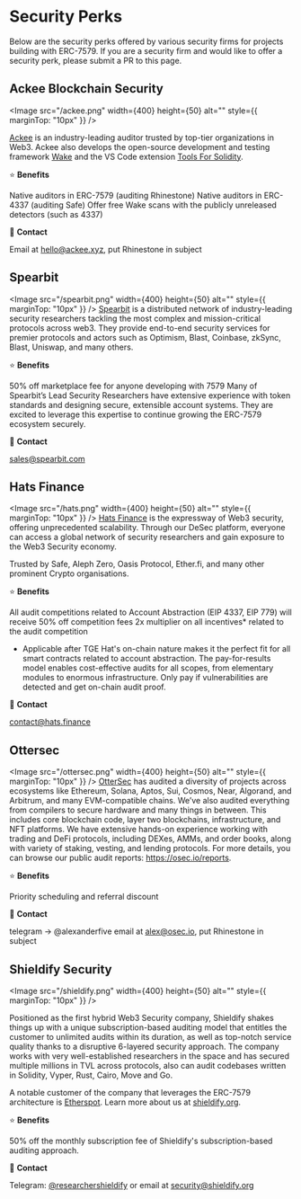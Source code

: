 
# Security Perks

Below are the security perks offered by various security firms for projects building with ERC-7579. If you are a security firm and would like to offer a security perk, please submit a PR to this page.

## Ackee Blockchain Security

<Image
  src="/ackee.png"
  width={400}
  height={50}
  alt=""
  style={{ marginTop: "10px" }}
/>

[Ackee](https://ackee.xyz) is an industry-leading auditor trusted by top-tier organizations in Web3. Ackee also develops the open-source development and testing framework [Wake](https://getwake.io) and the VS Code extension [Tools For Solidity](https://marketplace.visualstudio.com/items?itemName=AckeeBlockchain.tools-for-solidity).

⭐ **Benefits**

Native auditors in ERC-7579 (auditing Rhinestone)
Native auditors in ERC-4337 (auditing Safe)
Offer free Wake scans with the publicly unreleased detectors (such as 4337)

📧 **Contact**

Email at hello@ackee.xyz, put Rhinestone in subject

## Spearbit

<Image
  src="/spearbit.png"
  width={400}
  height={50}
  alt=""
  style={{ marginTop: "10px" }}
/>
[Spearbit](https://spearbit.com/) is a distributed network of industry-leading security
researchers tackling the most complex and mission-critical protocols across web3.
They provide end-to-end security services for premier protocols and actors such as
Optimism, Blast, Coinbase, zkSync, Blast, Uniswap, and many others.

⭐ **Benefits**

50% off marketplace fee for anyone developing with 7579
Many of Spearbit’s Lead Security Researchers have extensive experience with token standards and designing secure, extensible account systems. They are excited to leverage this expertise to continue growing the ERC-7579 ecosystem securely.

📧 **Contact**

sales@spearbit.com

## Hats Finance

<Image
  src="/hats.png"
  width={400}
  height={50}
  alt=""
  style={{ marginTop: "10px" }}
/>
[Hats Finance](https://hats.finance/) is the expressway of Web3 security, offering
unprecedented scalability. Through our DeSec platform, everyone can access a global
network of security researchers and gain exposure to the Web3 Security economy.

Trusted by Safe, Aleph Zero, Oasis Protocol, Ether.fi, and many other prominent Crypto organisations.

⭐ **Benefits**

All audit competitions related to Account Abstraction (EIP 4337, EIP 779) will receive
50% off competition fees
2x multiplier on all incentives\* related to the audit competition

- Applicable after TGE
  Hat's on-chain nature makes it the perfect fit for all smart contracts related to account abstraction. The pay-for-results model enables cost-effective audits for all scopes, from elementary modules to enormous infrastructure. Only pay if vulnerabilities are detected and get on-chain audit proof.

📧 **Contact**

contact@hats.finance

## Ottersec

<Image
  src="/ottersec.png"
  width={400}
  height={50}
  alt=""
  style={{ marginTop: "10px" }}
/>
[OtterSec](https://osec.io/) has audited a diversity of projects across ecosystems
like Ethereum, Solana, Aptos, Sui, Cosmos, Near, Algorand, and Arbitrum, and many
EVM-compatible chains. We’ve also audited everything from compilers to secure hardware
and many things in between. This includes core blockchain code, layer two blockchains,
infrastructure, and NFT platforms. We have extensive hands-on experience working
with trading and DeFi protocols, including DEXes, AMMs, and order books, along with
variety of staking, vesting, and lending protocols. For more details, you can browse
our public audit reports: https://osec.io/reports.

⭐ **Benefits**

Priority scheduling and referral discount

📧 **Contact**

telegram → @alexanderfive
email at alex@osec.io, put Rhinestone in subject

## Shieldify Security

<Image
  src="/shieldify.png"
  width={400}
  height={50}
  alt=""
  style={{ marginTop: "10px" }}
/>

Positioned as the first hybrid Web3 Security company, Shieldify shakes things up with a unique subscription-based auditing model that entitles the customer to unlimited audits within its duration, as well as top-notch service quality thanks to a disruptive 6-layered security approach. The company works with very well-established researchers in the space and has secured multiple millions in TVL across protocols, also can audit codebases written in Solidity, Vyper, Rust, Cairo, Move and Go.

A notable customer of the company that leverages the ERC-7579 architecture is [Etherspot](https://github.com/shieldify-security/audits-portfolio/blob/main/reports/Etherspot-SKVM-Security-Review.pdf).
Learn more about us at [shieldify.org](https://www.shieldify.org/).

⭐ **Benefits**

50% off the monthly subscription fee of Shieldify's subscription-based auditing approach.

📧 **Contact**

Telegram: [@researchershieldify](https://telegram.me/researcherShieldify) or email at security@shieldify.org
